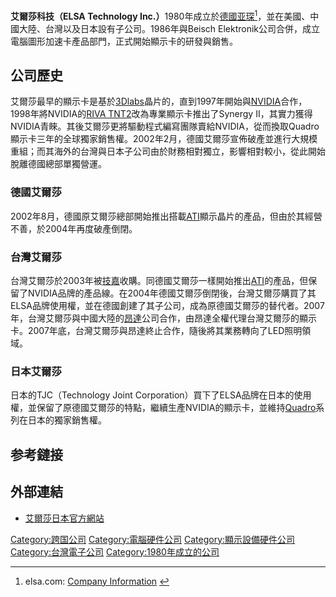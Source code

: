 {{Infobox_Company |
  company_name   = 艾爾莎科技|
  company_logo   = [[File:ELSA_Technologies_Logo.png|艾爾莎科技商標]] |
  company_type   = [[私有公司|私有]] |
  foundation     = 1980年|
  location  = {{DEU}}[[亚琛|亚琛]] |
  CEO = Theo Beisch  |
  homepage       = [http://www.elsa.com/ www.elsa.com]|
}}	
'''艾爾莎科技（ELSA Technology Inc.）'''1980年成立於[[德國|德國]][[亚琛|亚琛]]<ref>elsa.com: [http://www.elsa.com/about/about_company.html Company Information] {{webarchive|url=https://web.archive.org/web/20090106141320/http://www.elsa.com/about/about_company.html |date=2009-01-06 }}</ref>，並在美國、中國大陸、台灣以及日本設有子公司。1986年與Beisch Elektronik公司合併，成立電腦圖形加速卡產品部門，正式開始顯示卡的研發與銷售。

== 公司歷史 ==
艾爾莎最早的顯示卡是基於[[3Dlabs|3Dlabs]]晶片的，直到1997年開始與[[NVIDIA|NVIDIA]]合作，1998年將NVIDIA的[[RIVA_TNT2|RIVA TNT2]]改為專業顯示卡推出了Synergy II，其實力獲得NVIDIA青睞。其後艾爾莎更將驅動程式編寫團隊賣給NVIDIA，從而換取Quadro顯示卡三年的全球獨家銷售權。2002年2月，德國艾爾莎宣佈破產並進行大規模重組；而其海外的台灣與日本子公司由於財務相對獨立，影響相對較小，從此開始脫離德國總部單獨營運。

=== 德國艾爾莎 ===
2002年8月，德國原艾爾莎總部開始推出搭載[[ATI|ATI]]顯示晶片的產品，但由於其經營不善，於2004年再度破產倒閉。

=== 台灣艾爾莎 ===
台灣艾爾莎於2003年被[[技嘉|技嘉]]收購。同德國艾爾莎一樣開始推出[[ATI|ATI]]的產品，但保留了NVIDIA品牌的產品線。在2004年德國艾爾莎倒閉後，台灣艾爾莎購買了其ELSA品牌使用權，並在德國創建了其子公司，成為原德國艾爾莎的替代者。2007年，台灣艾爾莎與中國大陸的[[昂達|昂達]]公司合作，由昂達全權代理台灣艾爾莎的顯示卡。2007年底，台灣艾爾莎與昂達終止合作，隨後將其業務轉向了LED照明領域。

=== 日本艾爾莎 ===
日本的TJC（Technology Joint Corporation）買下了ELSA品牌在日本的使用權，並保留了原德國艾爾莎的特點，繼續生產NVIDIA的顯示卡，並維持[[NVIDIA_Quadro|Quadro]]系列在日本的獨家銷售權。

== 参考鏈接 ==
<references/>

== 外部連結 ==
*[http://www.elsa-jp.co.jp/ 艾爾莎日本官方網站] {{Wayback|url=http://www.elsa-jp.co.jp/ |date=20210413012027 }}

{{tech-company-stub}}

[[Category:跨国公司|Category:跨国公司]]
[[Category:電腦硬件公司|Category:電腦硬件公司]]
[[Category:顯示設備硬件公司|Category:顯示設備硬件公司]]
[[Category:台灣電子公司|Category:台灣電子公司]]
[[Category:1980年成立的公司|Category:1980年成立的公司]]